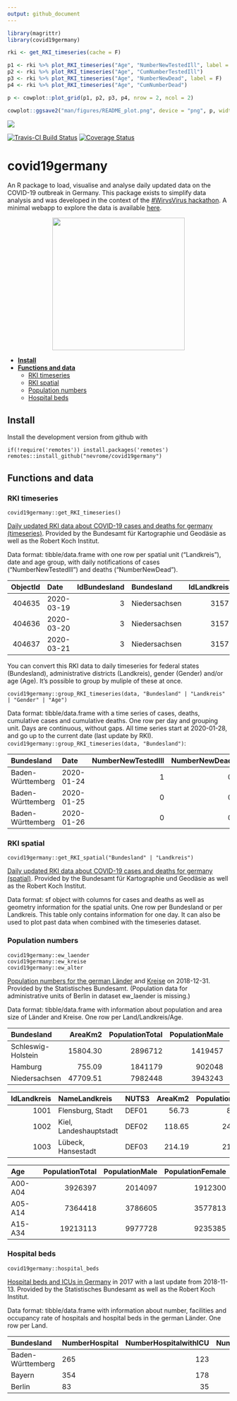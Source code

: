 ```yaml
---
output: github_document
---
```


<!-- Rmd -> md --> 

```r
library(magrittr)
library(covid19germany)

rki <- get_RKI_timeseries(cache = F) 

p1 <- rki %>% plot_RKI_timeseries("Age", "NumberNewTestedIll", label = F)
p2 <- rki %>% plot_RKI_timeseries("Age", "CumNumberTestedIll")
p3 <- rki %>% plot_RKI_timeseries("Age", "NumberNewDead", label = F)
p4 <- rki %>% plot_RKI_timeseries("Age", "CumNumberDead")

p <- cowplot::plot_grid(p1, p2, p3, p4, nrow = 2, ncol = 2)

cowplot::ggsave2("man/figures/README_plot.png", device = "png", p, width = 10, height = 3, scale = 1.5)
```

![](man/figures/README_plot.png)

[![Travis-CI Build Status](https://travis-ci.com/nevrome/covid19germany.svg?branch=master)](https://travis-ci.com/nevrome/covid19germany) [![Coverage Status](https://img.shields.io/codecov/c/github/nevrome/covid19germany/master.svg)](https://codecov.io/github/nevrome/covid19germany?branch=master)

# covid19germany

An R package to load, visualise and analyse daily updated data on the COVID-19 outbreak in Germany. This package exists to simplify data analysis and was developed in the context of the [#WirvsVirus hackathon](https://www.bundesregierung.de/breg-de/themen/coronavirus/wir-vs-virus-1731968). A minimal webapp to explore the data is available [here](https://nevrome.shinyapps.io/covid19germany/).

<p align="center">
  <img src="man/figures/Logo_Projekt_01.png" width = 300>
</p>

- [**Install**](#Install)
- [**Functions and data**](#functions-and-data)
    - [RKI timeseries](#rki-timeseries)
    - [RKI spatial](#rki-spatial)
    - [Population numbers](#population-numbers)
    - [Hospital beds](#hospital-beds) 

## Install 

Install the development version from github with

```
if(!require('remotes')) install.packages('remotes')
remotes::install_github("nevrome/covid19germany")
```

## Functions and data

### RKI timeseries

```
covid19germany::get_RKI_timeseries()
```

[Daily updated RKI data about COVID-19 cases and deaths for germany (timeseries)](https://npgeo-corona-npgeo-de.hub.arcgis.com/datasets/dd4580c810204019a7b8eb3e0b329dd6_0). Provided by the Bundesamt für Kartographie und Geodäsie as well as the Robert Koch Institut. 

Data format: tibble/data.frame with one row per spatial unit ("Landkreis"), date and age group, with daily notifications of cases ("NumberNewTestedIll") and deaths ("NumberNewDead").

| ObjectId|Date       | IdBundesland|Bundesland    | IdLandkreis|Landkreis |Age     |Gender | NumberNewTestedIll| NumberNewDead|
|--------:|:----------|------------:|:-------------|-----------:|:---------|:-------|:------|------------------:|-------------:|
|   404635|2020-03-19 |            3|Niedersachsen |        3157|LK Peine  |A35-A59 |M      |                  2|             0|
|   404636|2020-03-20 |            3|Niedersachsen |        3157|LK Peine  |A35-A59 |M      |                  1|             0|
|   404637|2020-03-21 |            3|Niedersachsen |        3157|LK Peine  |A35-A59 |M      |                  2|             0|

You can convert this RKI data to daily timeseries for federal states (Bundesland), administrative districts (Landkreis), gender (Gender) and/or age (Age). It's possible to group by muliple of these at once.

```
covid19germany::group_RKI_timeseries(data, "Bundesland" | "Landkreis" | "Gender" | "Age")
```

Data format: tibble/data.frame with a time series of cases, deaths, cumulative cases and cumulative deaths. One row per day and grouping unit. Days are continuous, without gaps. All time series start at 2020-01-28, and go up to the current date (last update by RKI). `covid19germany::group_RKI_timeseries(data, "Bundesland")`:

|Bundesland        |Date       | NumberNewTestedIll| NumberNewDead| CumNumberTestedIll| CumNumberDead| IdBundesland|
|:-----------------|:----------|------------------:|-------------:|------------------:|-------------:|------------:|
|Baden-Württemberg |2020-01-24 |                  1|             0|                  1|             0|            8|
|Baden-Württemberg |2020-01-25 |                  0|             0|                  1|             0|            8|
|Baden-Württemberg |2020-01-26 |                  0|             0|                  1|             0|            8|

### RKI spatial

```
covid19germany::get_RKI_spatial("Bundesland" | "Landkreis")
```

[Daily updated RKI data about COVID-19 cases and deaths for germany (spatial)](https://npgeo-corona-npgeo-de.hub.arcgis.com/search?groupIds=b28109b18022405bb965c602b13e1bbc). Provided by the Bundesamt für Kartographie und Geodäsie as well as the Robert Koch Institut. 

Data format: sf object with columns for cases and deaths as well as geometry information for the spatial units. One row per Bundesland or per Landkreis. This table only contains information for one day. It can also be used to plot past data when combined with the timeseries dataset.

### Population numbers

```
covid19germany::ew_laender
covid19germany::ew_kreise
covid19germany::ew_alter
```

[Population numbers for the german Länder](https://www.statistikportal.de/de/bevoelkerung/flaeche-und-bevoelkerung) and [Kreise](https://www.destatis.de/DE/Themen/Laender-Regionen/Regionales/Gemeindeverzeichnis/Administrativ/04-kreise.html) on 2018-12-31. Provided by the Statistisches Bundesamt. (Population data for administrative units of Berlin in dataset ew_laender is missing.)

Data format: tibble/data.frame with information about population and area size of Länder and Kreise. One row per Land/Landkreis/Age.

|Bundesland         |  AreaKm2| PopulationTotal| PopulationMale| PopulationFemale| PopulationperKm2|
|:------------------|--------:|---------------:|--------------:|----------------:|----------------:|
|Schleswig-Holstein | 15804.30|         2896712|        1419457|          1477255|              183|
|Hamburg            |   755.09|         1841179|         902048|           939131|             2438|
|Niedersachsen      | 47709.51|         7982448|        3943243|          4039205|              167|

| IdLandkreis|NameLandkreis          |NUTS3 | AreaKm2| PopulationTotal| PopulationMale| PopulationFemale| PopulationperKm2|
|-----------:|:----------------------|:-----|-------:|---------------:|--------------:|----------------:|----------------:|
|        1001|Flensburg, Stadt       |DEF01 |   56.73|           89504|          44599|            44905|             1578|
|        1002|Kiel, Landeshauptstadt |DEF02 |  118.65|          247548|         120566|           126982|             2086|
|        1003|Lübeck, Hansestadt     |DEF03 |  214.19|          217198|         104371|           112827|             1014|

|Age     | PopulationTotal| PopulationMale| PopulationFemale|
|:-------|---------------:|--------------:|----------------:|
|A00-A04 |         3926397|        2014097|          1912300|
|A05-A14 |         7364418|        3786605|          3577813|
|A15-A34 |        19213113|        9977728|          9235385|

### Hospital beds

```
covid19germany::hospital_beds
```

[Hospital beds and ICUs in Germany](http://www.gbe-bund.de/gbe10/f?f=328::Intensivstation) in 2017 with a last update from 2018-11-13. Provided by the Statistisches Bundesamt as well as the Robert Koch Institut.

Data format: tibble/data.frame with information about number, facilities and occupancy rate of hospitals and hospital beds in the german Länder. One row per Land.

|Bundesland        |NumberHospital | NumberHospitalwithICU| NumberICUBed| NumberDaysICUBedinUse| NumberICUCase| NumberICUCasewithRespirator|
|:-----------------|:--------------|---------------------:|------------:|---------------------:|-------------:|---------------------------:|
|Baden-Württemberg |265            |                   123|         3262|                900678|        259066|                       47528|
|Bayern            |354            |                   178|         3790|               1085912|        300728|                       62044|
|Berlin            |83             |                    35|         1450|                439183|         94480|                       22887|

